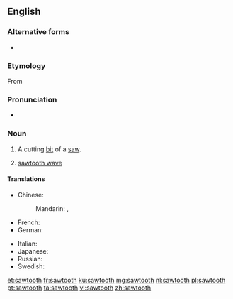 ==English==

===Alternative forms===
* {{l|en|saw tooth}}

===Etymology===
From {{compound|saw|tooth|lang=en}}

===Pronunciation===
* {{rhymes|uːθ|lang=en}}

===Noun===
{{en-noun|sawteeth|sawtooths}}

# {{label|en|plural "sawteeth"}} A cutting [[bit]] of a [[saw]].
# {{label|en|plural "sawtooths"}} [[sawtooth wave]]

====Translations====
{{trans-top|cutting bit of a saw}}
* Chinese:
*: Mandarin: {{t|cmn|[[鋸]][[齒]]|sc=Hani}}, {{t|cmn|[[锯]][[齿]]|tr=jùchǐ|sc=Hani}}
* French: {{t|fr|[[dent]] [[de]] [[scie]]|m}}
* German: {{t+|de|Sägezahn|m}}
{{trans-mid}}
* Italian: {{t-needed|it}}
* Japanese: {{t|ja|[[鋸|のこぎり]][[歯]]|tr=のこぎりは, nokogiri ha|sc=Jpan}}
* Russian: {{t|ru|[[зуб]] [[пила|пилы́]]|m}}
* Swedish: {{t|sv|sågtand|c}}
{{trans-bottom}}

{{trans-see|sawtooth wave}}

[[et:sawtooth]]
[[fr:sawtooth]]
[[ku:sawtooth]]
[[mg:sawtooth]]
[[nl:sawtooth]]
[[pl:sawtooth]]
[[pt:sawtooth]]
[[ta:sawtooth]]
[[vi:sawtooth]]
[[zh:sawtooth]]